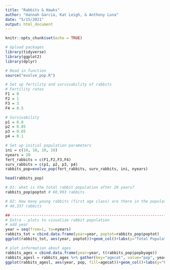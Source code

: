 ```yaml
---
title: "Rabbits & Hawks"
author: "Hannah Garcia, Kat Leigh, & Anthony Luna"
date: "5/15/2021"
output: html_document
---
```


```r
knitr::opts_chunk$set(echo = TRUE)
```

```r
# Upload packages
library(tidyverse)
library(ggplot2)
library(dplyr)
```

```r
# Read in function
source("evolve_pop.R")
```

```r
# Set up fertility and survivability of rabbits
# Fertility rates
F1 = 0
F2 = 1
F3 = 3
F4 = 0.5

# Survivability 
p1 = 0.8
p2 = 0.85
p3 = 0.65
p4 = 0.1

# Set up initial population parameters
ini = c(10, 10, 10, 10)
nyears = 20
fert_rabbits = c(F1,F2,F3,F4)
surv_rabbits = c(p1, p2, p3, p4)
rabbits_pop=evolve_pop(fert_rabbits, surv_rabbits, ini, nyears)

head(rabbits_pop)

# Q1: what is the total rabbit population after 20 years?
rabbits_pop$poptot # 60,993 rabbits

# Q2: How many young rabbits (first age class) are there in the population at that time?
# 46,337 rabbits

## ---------------------------------------------------------------------------
# Extra - plots to visualize rabbit population
# add year 
year = seq(from=1, to=nyears)
rabbits_tot = cbind.data.frame(year=year, poptot=rabbits_pop$poptot)
ggplot(rabbits_tot, aes(year, poptot))+geom_col()+labs(y="Total Population")

# plot information about ages
rabbits_ages = cbind.data.frame(year=year, t(rabbits_pop$popbyage))
rabbits_agesl = rabbits_ages %>% gather(key="agecat", value="pop",-year)
ggplot(rabbits_agesl, aes(year, pop, fill=agecat))+geom_col()+labs(y="Population", fill="Age Group")

```












